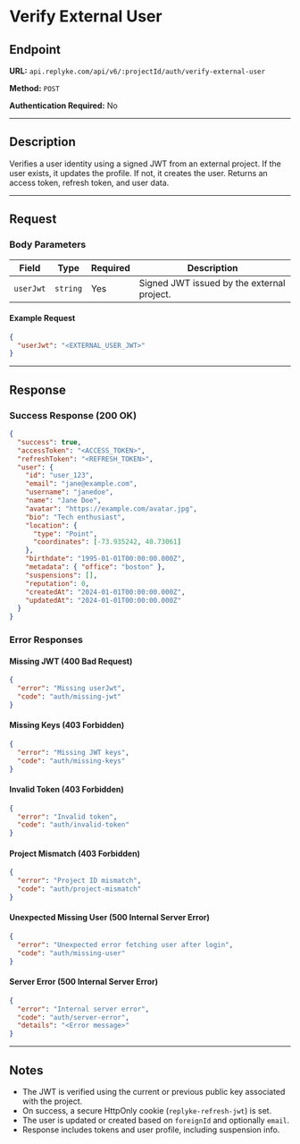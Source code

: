 # Verify External User

## Endpoint

**URL:** `api.replyke.com/api/v6/:projectId/auth/verify-external-user`

**Method:** `POST`

**Authentication Required:** No

---

## Description

Verifies a user identity using a signed JWT from an external project. If the user exists, it updates the profile. If not, it creates the user. Returns an access token, refresh token, and user data.

---

## Request

### Body Parameters

| Field     | Type     | Required | Description                                |
| --------- | -------- | -------- | ------------------------------------------ |
| `userJwt` | `string` | Yes      | Signed JWT issued by the external project. |

#### Example Request

```json
{
  "userJwt": "<EXTERNAL_USER_JWT>"
}
```

---

## Response

### Success Response (200 OK)

```json
{
  "success": true,
  "accessToken": "<ACCESS_TOKEN>",
  "refreshToken": "<REFRESH_TOKEN>",
  "user": {
    "id": "user_123",
    "email": "jane@example.com",
    "username": "janedoe",
    "name": "Jane Doe",
    "avatar": "https://example.com/avatar.jpg",
    "bio": "Tech enthusiast",
    "location": {
      "type": "Point",
      "coordinates": [-73.935242, 40.73061]
    },
    "birthdate": "1995-01-01T00:00:00.000Z",
    "metadata": { "office": "boston" },
    "suspensions": [],
    "reputation": 0,
    "createdAt": "2024-01-01T00:00:00.000Z",
    "updatedAt": "2024-01-01T00:00:00.000Z"
  }
}
```

### Error Responses

#### Missing JWT (400 Bad Request)

```json
{
  "error": "Missing userJwt",
  "code": "auth/missing-jwt"
}
```

#### Missing Keys (403 Forbidden)

```json
{
  "error": "Missing JWT keys",
  "code": "auth/missing-keys"
}
```

#### Invalid Token (403 Forbidden)

```json
{
  "error": "Invalid token",
  "code": "auth/invalid-token"
}
```

#### Project Mismatch (403 Forbidden)

```json
{
  "error": "Project ID mismatch",
  "code": "auth/project-mismatch"
}
```

#### Unexpected Missing User (500 Internal Server Error)

```json
{
  "error": "Unexpected error fetching user after login",
  "code": "auth/missing-user"
}
```

#### Server Error (500 Internal Server Error)

```json
{
  "error": "Internal server error",
  "code": "auth/server-error",
  "details": "<Error message>"
}
```

---

## Notes

- The JWT is verified using the current or previous public key associated with the project.
- On success, a secure HttpOnly cookie (`replyke-refresh-jwt`) is set.
- The user is updated or created based on `foreignId` and optionally `email`.
- Response includes tokens and user profile, including suspension info.
